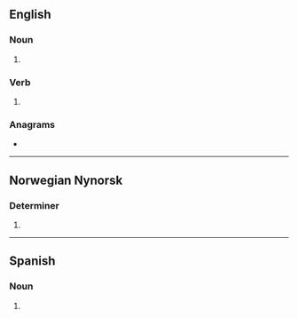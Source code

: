 ==English==

===Noun===
{{head|en|noun form}}

# {{plural of|en|henna}}

===Verb===
{{head|en|verb form}}

# {{en-third-person singular of|henna}}

===Anagrams===
* {{anagrams|en|a=aehnns|Hansen}}

----

==Norwegian Nynorsk==

===Determiner===
{{head|nn|determiner|cat2=possessive determiners}}

# {{eye dialect of|nn|hennar}}

----

==Spanish==

===Noun===
{{head|es|noun form|g=m-p}}

# {{plural of|es|henna}}